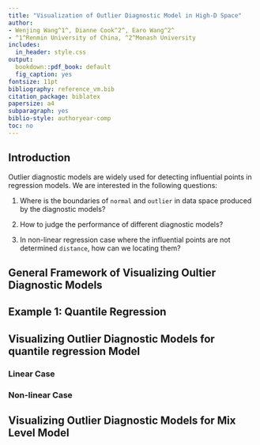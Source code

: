 ```yaml
---
title: "Visualization of Outlier Diagnostic Model in High-D Space"
author:
- Wenjing Wang^1^, Dianne Cook^2^, Earo Wang^2^
- ^1^Renmin University of China, ^2^Monash University
includes:
  in_header: style.css
output:
  bookdown::pdf_book: default
  fig_caption: yes
fontsize: 11pt
bibliography: reference_vm.bib
citation_package: biblatex
papersize: a4
subparagraph: yes
biblio-style: authoryear-comp
toc: no
---
```


## Introduction

Outlier diagnostic models are widely used for detecting influential points in regression models. We are interested in the following questions:

(1) Where is the boundaries of `normal` and `outlier` in data space produced by the diagnostic models?

(2) How to judge the performance of different diagnostic models?

(3) In non-linear regression case where the influential points are not determined `distance`, how can we locating them?

## General Framework of Visualizing Oultier Diagnostic Models





## Example 1: Quantile Regression





## Visualizing Outlier Diagnostic Models for quantile regression Model

### Linear Case

### Non-linear Case

## Visualizing Outlier Diagnostic Models for Mix Level Model

